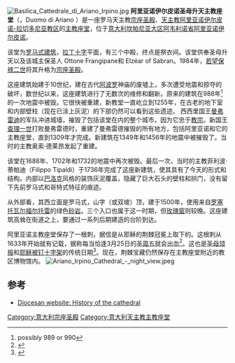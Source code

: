 [[File:Basilica_Cattedrale_di_Ariano_Irpino.jpg|thumb]]
'''阿里亚诺伊尔皮诺圣母升天主教座堂'''（{{lang-it|Cattedrale di Santa Maria Assunta}}，Duomo di Ariano ）是一座罗马天主教[[宗座圣殿|宗座圣殿]]、[[天主教阿里亚诺伊尔皮诺-拉切多尼亚教区|天主教阿里亚诺伊尔皮诺-拉切多尼亚教区]]的[[主教座堂|主教座堂]]，位于[[意大利|意大利]][[坎帕尼亚大区|坎帕尼亚大区]][[阿韦利诺省|阿韦利诺省]][[阿里亚诺伊尔皮诺|阿里亚诺伊尔皮诺]]。

该堂为[[罗马式建筑|罗马式建筑]]，[[拉丁十字|拉丁十字]]平面，有三个中殿，终点是祭衣间。该堂供奉圣母升天以及该城主保圣人 Ottone Frangipane和 Elzéar of Sabran。1984年，[[若望保禄二世|若望保禄二世]]将其升格为[[宗座圣殿|宗座圣殿]]。

这座建筑始建于10世纪，建在古代[[阿波罗|阿波罗]]神庙的废墟上，多次遭受地震和掠夺的破坏，数世纪以来，这座建筑进行了无数次的维修和翻新。原来的建筑在988年<ref>possibly 989 or 990</ref>的一次地震中被毁。它很快被重建，新教堂一直屹立到1255年，在古老的地下室和内部壁柱（现在已涂上灰泥）的下部仍然可以看到这些遗迹。
西西里国王[[曼弗雷迪_(西西里国王)|曼弗雷迪]]的军队冲进城墙，摧毁了包括该堂在内的整个城市，因为它忠于[[教宗|教宗]]。新国王[[查理一世_(那不勒斯)|查理一世]]打败曼弗雷德时，重建了曼弗雷德摧毁的所有地方，包括阿里亚诺和它的主教座堂，直到1309年才完成。新建筑在1349年和1456年的地震中被摧毁了。当时的主教奥索·德莱昂发起了重建。

该堂在1688年、1702年和1732的地震中再次被毁。最后一次，当时的主教菲利波·蒂帕迪（Filippo Tipaldi）于1736年完成了这座新建筑，使其具有了今天的形式和结构。内部以[[巴洛克|巴洛克]]风格的装饰灰泥覆盖，隐藏了巨大石头的壁柱和拱门，没有留下先前罗马式和哥特式特征的痕迹。

从外部看，其西立面是罗马式，山字（或双坡）顶，建于1500年，使用来自[[罗塞托瓦尔福尔托雷|罗塞托瓦尔福尔托雷]]的绿色[[砂岩|砂岩]]。三个入口也属于这一时期，但[[玫瑰窗|玫瑰窗]]则较晚。这座建筑高耸在街道之上，要通过一系列后期建造的台阶到达。

阿里亚诺主教座堂保存了一根刺，据信是从耶稣的荆棘冠冕上取下的。这根刺从1633年开始就有记载，据称每当恰逢3月25日的[[圣周五|圣周五]]就会出血<ref>{{cite web|title=Italy's 'bleeding thorn' marks the coincidence of Good Friday, Annunciation|url=http://www.catholicnewsagency.com/news/italys-bleeding-thorn-marks-the-coincidence-of-good-friday-annunciation-27072/|website=Catholic News Agency|date=2016-03-25}}</ref>。这也是[[圣母领报|圣母领报]]和[[耶稣被钉十字架|耶稣被钉十字架]]的传统日期<ref>{{cite web|last1=Hichborn|first1=Michael|title=March 25: The Alpha and the Omega|url=http://www.lepantoinstitute.org/uncategorized/march-25-the-alpha-and-the-omega/|website=Lepanto Institute|date=2016-03-22}}</ref>。现在，荆棘宝藏仍然保存在主教座堂附近的教区博物馆内。
[[File:Ariano_Irpino_Cathedral_-_night_view.jpeg|thumb]]

==参考==
{{reflist}}
* [https://web.archive.org/web/20100905004700/http://www2.diocesiarianolacedonia.it/site/sito%2008-09/Storia_della_Cattedrale/Storia_della_Cattedrale.html Diocesan website: History of the cathedral] 
{{coord|41.1527|15.0878|type:landmark_region:IT|display=title}}
[[Category:意大利宗座圣殿|Category:意大利宗座圣殿]]
[[Category:意大利天主教主教座堂|Category:意大利天主教主教座堂]]